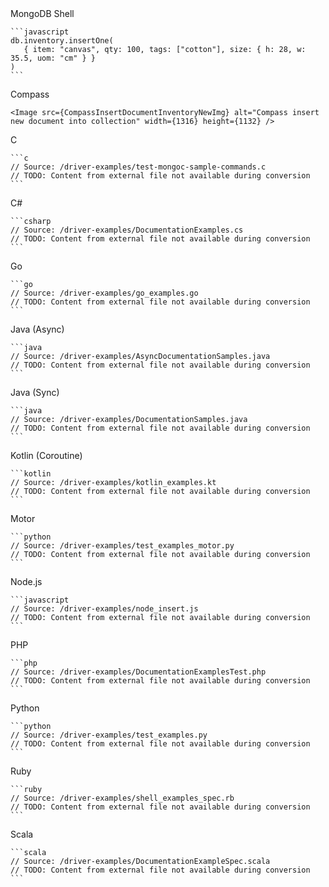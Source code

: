 
<Tabs tabset="drivers">
  <Tab tabid="shell">
    MongoDB Shell

    ```javascript
    db.inventory.insertOne(
       { item: "canvas", qty: 100, tags: ["cotton"], size: { h: 28, w: 35.5, uom: "cm" } }
    )
    ```
  </Tab>

  <Tab tabid="compass">
    Compass

    <Image src={CompassInsertDocumentInventoryNewImg} alt="Compass insert new document into collection" width={1316} height={1132} />
  </Tab>

  <Tab tabid="c">
    C

    ```c
    // Source: /driver-examples/test-mongoc-sample-commands.c
    // TODO: Content from external file not available during conversion
    ```
  </Tab>

  <Tab tabid="csharp">
    C#

    ```csharp
    // Source: /driver-examples/DocumentationExamples.cs
    // TODO: Content from external file not available during conversion
    ```
  </Tab>

  <Tab tabid="go">
    Go

    ```go
    // Source: /driver-examples/go_examples.go
    // TODO: Content from external file not available during conversion
    ```
  </Tab>

  <Tab tabid="java-async">
    Java (Async)

    ```java
    // Source: /driver-examples/AsyncDocumentationSamples.java
    // TODO: Content from external file not available during conversion
    ```
  </Tab>

  <Tab tabid="java-sync">
    Java (Sync)

    ```java
    // Source: /driver-examples/DocumentationSamples.java
    // TODO: Content from external file not available during conversion
    ```
  </Tab>

  <Tab tabid="kotlin-coroutine">
    Kotlin (Coroutine)

    ```kotlin
    // Source: /driver-examples/kotlin_examples.kt
    // TODO: Content from external file not available during conversion
    ```
  </Tab>

  <Tab tabid="motor">
    Motor

    ```python
    // Source: /driver-examples/test_examples_motor.py
    // TODO: Content from external file not available during conversion
    ```
  </Tab>

  <Tab tabid="nodejs">
    Node.js

    ```javascript
    // Source: /driver-examples/node_insert.js
    // TODO: Content from external file not available during conversion
    ```
  </Tab>

  <Tab tabid="php">
    PHP

    ```php
    // Source: /driver-examples/DocumentationExamplesTest.php
    // TODO: Content from external file not available during conversion
    ```
  </Tab>

  <Tab tabid="python">
    Python

    ```python
    // Source: /driver-examples/test_examples.py
    // TODO: Content from external file not available during conversion
    ```
  </Tab>

  <Tab tabid="ruby">
    Ruby

    ```ruby
    // Source: /driver-examples/shell_examples_spec.rb
    // TODO: Content from external file not available during conversion
    ```
  </Tab>

  <Tab tabid="scala">
    Scala

    ```scala
    // Source: /driver-examples/DocumentationExampleSpec.scala
    // TODO: Content from external file not available during conversion
    ```
  </Tab>
</Tabs>

